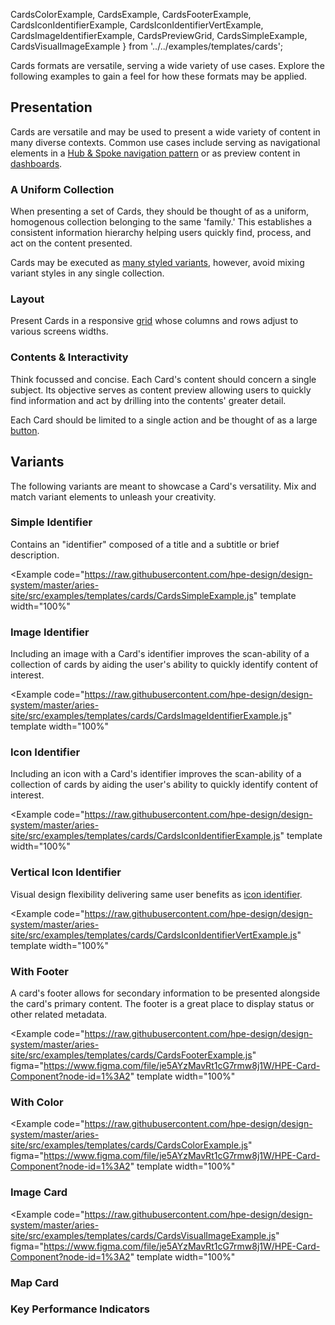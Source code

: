 
  CardsColorExample,
  CardsExample, 
  CardsFooterExample,
  CardsIconIdentifierExample, 
  CardsIconIdentifierVertExample,
  CardsImageIdentifierExample, 
  CardsPreviewGrid,
  CardsSimpleExample,
  CardsVisualImageExample
} from '../../examples/templates/cards';

Cards formats are versatile, serving a wide variety of use cases. Explore the 
following examples to gain a feel for how these formats may be applied.

<CardsPreviewGrid />

## Presentation ##
Cards are versatile and may be used to present a wide variety of content in many
diverse contexts. Common use cases include serving as navigational elements in a 
[Hub & Spoke navigation pattern](/templates/hub-and-spoke-navigation) or as 
preview content in [dashboards](/templates/dashboards).

### A Uniform Collection ###
When presenting a set of Cards, they should be thought of as a uniform, 
homogenous collection belonging to the same 'family.' This establishes a consistent 
information hierarchy helping users quickly find, process, and act on the content 
presented.

Cards may be executed as [many styled variants](#variants), however, avoid mixing variant 
styles in any single collection.

### Layout ###
Present Cards in a responsive [grid](/components/grid) whose columns and rows adjust to 
various screens widths.

### Contents & Interactivity ###
Think focussed and concise. Each Card's content should concern a single subject. Its 
objective serves as content preview allowing users to quickly find information and act 
by drilling into the contents' greater detail. 

Each Card should be limited to a single action and be thought of as a large [button](/components/button).

## Variants ##
The following variants are meant to showcase a Card's versatility. Mix and match 
variant elements to unleash your creativity.

### Simple Identifier ###
Contains an "identifier" composed of a title and a subtitle or brief description.

<Example
  code="https://raw.githubusercontent.com/hpe-design/design-system/master/aries-site/src/examples/templates/cards/CardsSimpleExample.js"
  template
  width="100%"
>
  <CardsSimpleExample />
</Example>

### Image Identifier ###
Including an image with a Card's identifier improves the scan-ability of a collection 
of cards by aiding the user's ability to quickly identify content of interest.

<Example
  code="https://raw.githubusercontent.com/hpe-design/design-system/master/aries-site/src/examples/templates/cards/CardsImageIdentifierExample.js"
  template
  width="100%"
>
  <CardsImageIdentifierExample />
</Example>

### Icon Identifier ###
Including an icon with a Card's identifier improves the scan-ability of a collection 
of cards by aiding the user's ability to quickly identify content of interest.

<Example
  code="https://raw.githubusercontent.com/hpe-design/design-system/master/aries-site/src/examples/templates/cards/CardsIconIdentifierExample.js"
  template
  width="100%"
>
  <CardsIconIdentifierExample />
</Example>

### Vertical Icon Identifier ###
Visual design flexibility delivering same user benefits as [icon identifier](#icon-identifier).

<Example
  code="https://raw.githubusercontent.com/hpe-design/design-system/master/aries-site/src/examples/templates/cards/CardsIconIdentifierVertExample.js"
  template
  width="100%"
>
  <CardsIconIdentifierVertExample />
</Example>

### With Footer ###
A card's footer allows for secondary information to be presented alongside the card's 
primary content. The footer is a great place to display status or other related metadata.

<Example
  code="https://raw.githubusercontent.com/hpe-design/design-system/master/aries-site/src/examples/templates/cards/CardsFooterExample.js"
  figma="https://www.figma.com/file/je5AYzMavRt1cG7rmw8j1W/HPE-Card-Component?node-id=1%3A2"
  template
  width="100%"
>
  <CardsFooterExample />
</Example>

### With Color ###

<Example
  code="https://raw.githubusercontent.com/hpe-design/design-system/master/aries-site/src/examples/templates/cards/CardsColorExample.js"
  figma="https://www.figma.com/file/je5AYzMavRt1cG7rmw8j1W/HPE-Card-Component?node-id=1%3A2"
  template
  width="100%"
>
  <CardsColorExample />
</Example>

### Image Card ###

<Example
  code="https://raw.githubusercontent.com/hpe-design/design-system/master/aries-site/src/examples/templates/cards/CardsVisualImageExample.js"
  figma="https://www.figma.com/file/je5AYzMavRt1cG7rmw8j1W/HPE-Card-Component?node-id=1%3A2"
  template
  width="100%"
>
  <CardsVisualImageExample />
</Example>

### Map Card ###

### Key Performance Indicators ###